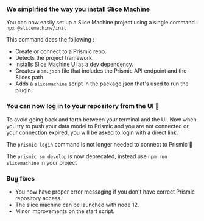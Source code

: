 ### We simplified the way you install Slice Machine

You can now easily set up a Slice Machine project using a single command : `npx @slicemachine/init`

This command does the following :

- Create or connect to a Prismic repo.
- Detects the project framework.
- Installs Slice Machine UI as a dev dependency.
- Creates a `sm.json` file that includes the Prismic API endpoint and the Slices path.
- Adds a `slicemachine` script in the package.json that's used to run the plugin.

### You can now log in to your repository from the UI 🍾

To avoid going back and forth between your terminal and the UI. Now when you try to push your data model to Prismic and you are not connected or your connection expired, you will be asked to login with a direct link.

The `prismic login` command is not longer needed to connect to Prismic 🎉

The `prismic sm develop` is now deprecated, instead use `npm run slicemachine` in your project

### Bug fixes

- You now have proper error messaging if you don't have correct Prismic repository access.
- The slice machine can be launched with node 12.
- Minor improvements on the start script.
